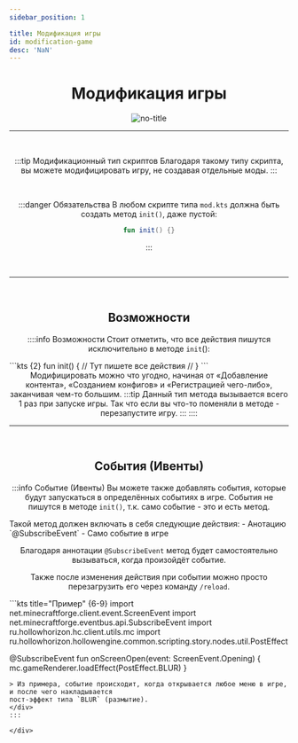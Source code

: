 ```yaml
---
sidebar_position: 1

title: Модификация игры
id: modification-game
desc: 'NaN'
---
```


<div align="center" id="dont-copy">

# Модификация игры

![no-title](@site/static/img/doc/titles/NO_TITLE.webp)

---

<br />

:::tip Модификационный тип скриптов
Благодаря такому типу скрипта, вы можете модифицировать игру, не создавая отдельные моды.
:::

<br />

:::danger Обязательства
В любом скрипте типа `mod.kts` должна быть создать метод `init()`, даже пустой:
```kts
fun init() {}
```
:::

<br />

---

<br />

## Возможности
::::info Возможности
Стоит отметить, что все действия пишутся исключительно в методе `init`():
<div align="left">
```kts {2}
fun init() {
// Тут пишете все действия //
}
```
</div>
Модифицировать можно что угодно, начиная от «Добавление контента», «Созданием конфигов» и
«Регистрацией чего-либо», заканчивая чем-то большим.
:::tip
Данный тип метода вызывается всего 1 раз при запуске игры. Так что если вы что-то поменяли в
методе - перезапустите игру.
:::
::::

<br />

---

<br />

## События (Ивенты)
:::info Событие (Ивенты)
Вы можете также добавлять события, которые будут запускаться в определённых событиях в игре.
События не пишутся в методе `init()`, т.к. само событие - это и есть метод.

<div align="left">
Такой метод должен включать в себя следующие действия:
- Анотацию `@SubscribeEvent`
- Само событие в игре
</div>

Благодаря аннотации `@SubscribeEvent` метод будет самостоятельно вызываться, когда произойдёт
событие.

Также после изменения действия при событии можно просто перезагрузить его через команду
`/reload`.

<div align="left">
```kts title="Пример" {6-9}
import net.minecraftforge.client.event.ScreenEvent
import net.minecraftforge.eventbus.api.SubscribeEvent
import ru.hollowhorizon.hc.client.utils.mc
import ru.hollowhorizon.hollowengine.common.scripting.story.nodes.util.PostEffect

@SubscribeEvent
fun onScreenOpen(event: ScreenEvent.Opening) {
mc.gameRenderer.loadEffect(PostEffect.BLUR)
}
```
> Из примера, событие происходит, когда открывается любое меню в игре, и после чего накладывается
пост-эффект типа `BLUR` (размытие).
</div>
:::

</div>
